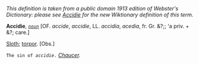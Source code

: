 ''This definition is taken from a public domain 1913 edition of Webster's Dictionary: please see [[Accidie]] for the new Wiktionary definition of this term.''

'''Accidie''', ''<code>[[noun (part of speech)|noun]]</code>'' [OF. ''accide'', ''accidie'', LL. ''accidia'', ''acedia'', fr. Gr. &?;; 'a priv. + &?; care.]

[[Sloth]]; [[torpor]]. [Obs.]

<code>The sin of ''accidie''.</code> ''[[Chaucer (source)|Chaucer]].''